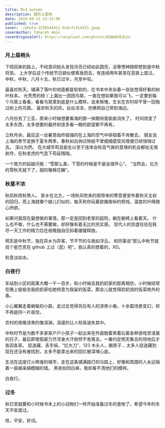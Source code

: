 ```yaml
---
title: Mid autumn
description: 圆月上眉梢
date: 2019-09-12 23:15:00
published: true
cover: ./photo-1556544411-0c8cfc414253.jpeg
coverAuthor: Tahereh Amin
coverOriginalUrl: https://unsplash.com/photos/N3Bm8VEdLho
---
```


### 月上眉梢头

下班回来的路上，不经意间抬头发现月亮已经如此圆亮，没等愣神随即想到是中秋将至。
上大学后这个传统节日貌似便离我而去，有连续两年甚至在高铁上度过。
中秋，中秋，八月十五，秋已过半，月至中旬。

最喜欢秋天，铺满了落叶的地面都是软软的，在书本中夹杂着一张张觉得好看的树叶标本。
光秃秃的枝丫上漏出一团团鸟窝，一直在想如果我可以飞，一定要到每个鸟窝上看看，看看鸟窝里到底是什么模样。说来惭愧，生长在农村却不曾一回掏过树上的鸟窝。
喜欢秋天的风，丝丝凉凉，仿佛把自己带到海边。

六月份去了三亚，原来小时候想要看海的那一抹期待竟偷偷消失了。
时间改变了太多东西，太多想要的最终却连多看一眼的欲望都不再有。

<!-- 一直觉得人性本恶。无情，善变充斥心底不为人知阴暗处的每一个角落，外在的感性所化维持着和谐社会。 -->

立秋月余，最后这一丝暑意始终倔强的在上海的空气中徘徊着不肯散去。
朋友说上海的季节变换于夏冬两季，春秋如白驹过隙般不曾细细感受风情便已经悄悄过去。
深以为然。
在大城市苟且偷生以至于连体会秋高气爽的意境的机会都给无情剥夺，在秋老虎的气息下苟延残喘。

一个南方的姑娘问我：“雪那么美，下雪的时候是不是会很开心”。
”当然会，北方的雪秋天就下了，甜的像棉花糖”。

### 秋意不浓

秋风秋雨秋煞人。
家乡在北方，一场秋风吹来的雨带来的寒意便宣布着秋天主权的回归，而上海就像个娘儿们似的，每天和你玩着欲擒故纵的把戏，温度的升降随心所欲。

如果问我现在最想做的事情，那一定是回到老家的庭院，躺在躺椅上看着天。
什么也不做，什么也不需要做，却好像有着无比的充实感。
现代人的空虚往往在耗尽一天工作的精力后在夜晚独自压抑着缓缓释放。

<!-- 小的时候我爸有一段时间会叫做我“本”。
“本，跟我上街了”。
屁颠儿屁颠儿跟着我爸绕了一圈 -->

明天是中秋节，独在异乡为异客，节不节的与我如浮云。
和同事说“那么中秋节就找个星巴克在 github 上过（逛）吧”。我认真的想着的，XD。

秋意淡如水。

### 白夜行

车站到小区的距离大概一千一百步，和小时候去我奶奶家的距离相仿，小时候经常在晚上偷偷去我奶奶家吃她特意为我留的饭菜，那会儿就觉得奶奶烧的饭菜格外的香。

小心翼翼走着蜿蜒的小路，走过总觉得背后有人的漆黑小巷。十余载场景变幻，却不再是同一片夜空。

农村的夜晚漆黑的像深渊，深邃的让人轻易迷失其中。

中秋时节是为数不多家家户户小孩子一起出来在外面跑着笑着玩着各种游戏至凌晨的日子，最后即使筋疲力尽浑身大汗依然不舍离去，一番约定明天集合的场地后才各回各家。
捉迷藏、丢手绢、“扛大刀”、123 木头人，踢房子...
太多人捉迷藏到现在还没有被找到，太多不能拿出来的回忆被深埋心底。

生活在这座灯火辉煌的城市，走在这条铺满路灯的马路上，好像和周围的人永远隔着一层越来越模糊的墙。
黑夜如同白昼，我却看不清他们的模样。

白夜行。

### 过冬

秋已至就要和小时候书本上的小动物们一样开始准备过冬的食物了，希望今年的冬天平安度过。

啧，平安，好词。
